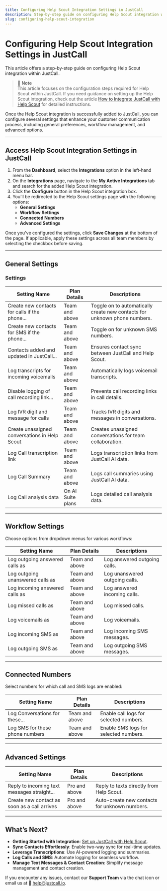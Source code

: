 ```yaml
---
title: Configuring Help Scout Integration Settings in JustCall
description: Step-by-step guide on configuring Help Scout integration within JustCall.
slug: configuring-help-scout-integration
---
```


# Configuring Help Scout Integration Settings in JustCall

This article offers a step-by-step guide on configuring Help Scout integration within JustCall.

> 🔔 **Note**  
> This article focuses on the configuration steps required for Help Scout within JustCall. If you need guidance on setting up the Help Scout integration, check out the article [How to Integrate JustCall with Help Scout](https://help.justcall.io/en/articles/10256578-configuring-help-scout-integration-settings-in-justcall) for detailed instructions.

Once the Help Scout integration is successfully added to JustCall, you can configure several settings that enhance your customer communication process, including general preferences, workflow management, and advanced options.

---

## Access Help Scout Integration Settings in JustCall

1. From the **Dashboard**, select the **Integrations** option in the left-hand menu bar.
2. On the **Integrations** page, navigate to the **My Active Integrations** tab and search for the added Help Scout integration.
3. Click the **Configure** button in the Help Scout integration box.
4. You’ll be redirected to the Help Scout settings page with the following options:
   - **General Settings**
   - **Workflow Settings**
   - **Connected Numbers**
   - **Advanced Settings**

Once you've configured the settings, click **Save Changes** at the bottom of the page. If applicable, apply these settings across all team members by selecting the checkbox before saving.

---

## General Settings

### Settings

| **Setting Name**                                 | **Plan Details**               | **Descriptions**                                                                 |
|--------------------------------------------------|---------------------------------|---------------------------------------------------------------------------------|
| Create new contacts for calls if the phone...   | Team and above                 | Toggle on to automatically create new contacts for unknown phone numbers.      |
| Create new contacts for SMS if the phone...     | Team and above                 | Toggle on for unknown SMS numbers.                                             |
| Contacts added and updated in JustCall...       | Team and above                 | Ensures contact sync between JustCall and Help Scout.                          |
| Log transcripts for incoming voicemails         | Team and above                 | Automatically logs voicemail transcripts.                                      |
| Disable logging of call recording link...       | Team and above                 | Prevents call recording links in call details.                                 |
| Log IVR digit and message for calls             | Team and above                 | Tracks IVR digits and messages in conversations.                               |
| Create unassigned conversations in Help Scout   | Team and above                 | Creates unassigned conversations for team collaboration.                       |
| Log Call transcription link                     | Team and above                 | Logs transcription links from JustCall AI data.                                |
| Log Call Summary                                | Team and above                 | Logs call summaries using JustCall AI data.                                    |
| Log Call analysis data                          | On AI Suite plans              | Logs detailed call analysis data.                                              |

---

## Workflow Settings

Choose options from dropdown menus for various workflows:

| **Setting Name**                  | **Plan Details**   | **Descriptions**                                       |
|-----------------------------------|--------------------|-------------------------------------------------------|
| Log outgoing answered calls as    | Team and above     | Log answered outgoing calls.                         |
| Log outgoing unanswered calls as  | Team and above     | Log unanswered outgoing calls.                       |
| Log incoming answered calls as    | Team and above     | Log answered incoming calls.                         |
| Log missed calls as               | Team and above     | Log missed calls.                                    |
| Log voicemails as                 | Team and above     | Log voicemails.                                      |
| Log incoming SMS as               | Team and above     | Log incoming SMS messages.                          |
| Log outgoing SMS as               | Team and above     | Log outgoing SMS messages.                          |

---

## Connected Numbers

Select numbers for which call and SMS logs are enabled:

| **Setting Name**                  | **Plan Details**   | **Descriptions**                                      |
|-----------------------------------|--------------------|------------------------------------------------------|
| Log Conversations for these...    | Team and above     | Enable call logs for selected numbers.              |
| Log SMS for these phone numbers   | Team and above     | Enable SMS logs for selected numbers.               |

---

## Advanced Settings

| **Setting Name**                              | **Plan Details**   | **Descriptions**                                      |
|-----------------------------------------------|--------------------|------------------------------------------------------|
| Reply to incoming text messages straight...   | Pro and above      | Reply to texts directly from Help Scout.            |
| Create new contact as soon as a call arrives  | Pro and above      | Auto-create new contacts for unknown numbers.       |

---

## What’s Next?

- **Getting Started with Integration**: [Set up JustCall with Help Scout](https://help.justcall.io/).
- **Sync Contacts Effortlessly**: Enable two-way sync for real-time updates.
- **Leverage Transcriptions**: Use AI-powered logging and summaries.
- **Log Calls and SMS**: Automate logging for seamless workflow.
- **Manage Text Messages & Contact Creation**: Simplify message management and contact creation.

If you encounter any issues, contact our **Support Team** via the chat icon or email us at 📧 [help@justcall.io](mailto:help@justcall.io).

